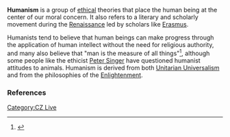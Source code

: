{{subpages}}
'''Humanism''' is a group of [[ethics|ethical]] theories that place the human being at the center of our moral concern. It also refers to a literary and scholarly movement during the [[Renaissance]] led by scholars like [[Erasmus]].

Humanists tend to believe that human beings can make progress through the application of human intellect without the need for religious authority, and many also believe that "man is the measure of all things"<ref>{{cite web |url=http://www.answers.com/topic/man-is-the-measure-of-all-things-1 |title=Man is the measure of all things |accessdate=2008-04-02 |format= |work=Proverbs. The Oxford Dictionary of Proverbs from Answers.com }}</ref>, although some people like the ethicist [[Peter Singer]] have questioned humanist attitudes to animals. Humanism is derived from both [[Unitarian Universalism]] and from the philosophies of the [[Enlightenment]].

===References===
<references/>

[[Category:CZ Live]]